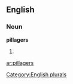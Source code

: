 
==English==

===Noun===
'''pillagers'''

# {{plural of|[[pillager]]}}

[[Category:English plurals]]

[[ar:pillagers]]